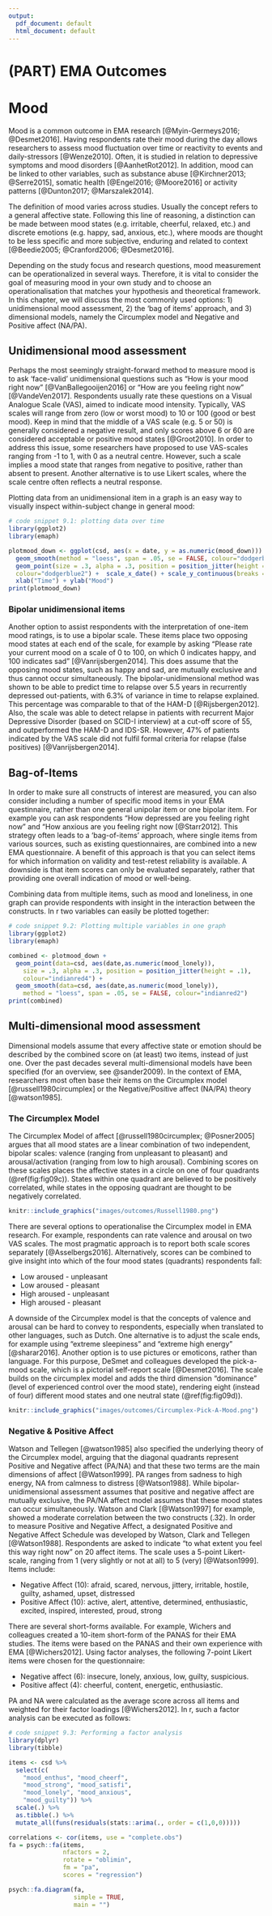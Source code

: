 ```yaml
---
output:
  pdf_document: default
  html_document: default
---
```

# (PART) EMA Outcomes {-}

# Mood {#mood}
\index{Mood}
\index{Mood assessment}

\index{EMA research!Mood disorders}
\index{EMA research!Substance-related disorders}
\index{EMA research!Somatic health}
\index{EMA research!Activity patterns}

Mood is a common outcome in EMA research [@Myin-Germeys2016; @Desmet2016]. Having respondents rate their mood during the day allows researchers to assess mood fluctuation over time or reactivity to events and daily-stressors [@Wenze2010]. Often, it is studied in relation to depressive symptoms and mood disorders [@AanhetRot2012]. In addition, mood can be linked to other variables, such as substance abuse [@Kirchner2013; @Serre2015], somatic health [@Engel2016; @Moore2016] or activity patterns [@Dunton2017; @Marszalek2014].

\index{Mood definitions}
\index{Mood definitions!Mood states}
\index{Mood definitions!Emotions}
The definition of mood varies across studies. Usually the concept refers to a general affective state. Following this line of reasoning, a distinction can be made between mood states (e.g. irritable, cheerful, relaxed, etc.) and discrete emotions (e.g. happy, sad, anxious, etc.), where moods are thought to be less specific and more subjective, enduring and related to context [@Beedie2005; @Cranford2006; @Desmet2016].

Depending on the study focus and research questions, mood measurement can be operationalized in several ways. Therefore, it is vital to consider the goal of measuring mood in your own study and to choose an operationalisation that matches your hypothesis and theoretical framework. In this chapter, we will discuss the most commonly used options: 1) unidimensional mood assessment, 2) the 'bag of items' approach, and 3) dimensional models, namely the Circumplex model and Negative and Positive affect (NA/PA).

## Unidimensional mood assessment
\index{Mood assessment!Unidimensional}
Perhaps the most seemingly straight-forward method to measure mood is to ask 'face-valid' unidimensional questions such as "How is your mood right now" [@VanBallegooijen2016] or "How are you feeling right now" [@VandeVen2017].
Respondents usually rate these questions on a Visual Analogue Scale (VAS), aimed to indicate mood intensity. Typically, VAS scales will range from zero (low or worst mood) to 10 or 100 (good or best mood). Keep in mind that the middle of a VAS scale (e.g. 5 or 50) is generally considered a negative result, and only scores above 6 or 60 are considered acceptable or positive mood states [@Groot2010]. In order to address this issue, some researchers have proposed to use VAS-scales ranging from -1 to 1, with 0 as a neutral centre. However, such a scale implies a mood state that ranges from negative to positive, rather than absent to present. Another alternative is to use Likert scales, where the scale centre often reflects a neutral response.   

Plotting data from an unidimensional item in a graph is an easy way to visually inspect within-subject change in general mood:

```r
# code snippet 9.1: plotting data over time
library(ggplot2) 
library(emaph)

plotmood_down <- ggplot(csd, aes(x = date, y = as.numeric(mood_down))) +
  geom_smooth(method = "loess", span = .05, se = FALSE, colour="dodgerblue4") + 
  geom_point(size = .3, alpha = .3, position = position_jitter(height = .1),
  colour="dodgerblue2") +  scale_x_date() + scale_y_continuous(breaks = 1:7) +
  xlab("Time") + ylab("Mood") 
print(plotmood_down)
```  

### Bipolar unidimensional items
\index{Mood assessment!Bipolar unidimensional}
Another option to assist respondents with the interpretation of one-item mood ratings, is to use a bipolar scale. These items place two opposing mood states at each end of the scale, for example by asking "Please rate your current mood on a scale of 0 to 100, on which 0 indicates happy, and 100 indicates sad" [@Vanrijsbergen2014]. This does assume that the opposing mood states, such as happy and sad, are mutually exclusive and thus cannot occur simultaneously.
The bipolar-unidimensional method was shown to be able to predict time to relapse over 5.5 years in recurrently depressed out-patients, with 6.3% of variance in time to relapse explained. This percentage was comparable to that of the HAM-D [@Rijsbergen2012]. Also, the scale was able to detect relapse in patients with recurrent Major Depressive Disorder (based on SCID-I interview) at a cut-off score of 55, and outperformed the HAM-D and IDS-SR. However, 47% of patients indicated by the VAS scale did not fulfil formal criteria for relapse (false positives) [@Vanrijsbergen2014]. 
  
## Bag-of-Items
\index{Mood assessment!Bag-of-Items}
In order to make sure all constructs of interest are measured, you can also consider including a number of specific mood items in your EMA questinnaire, rather than one general unipolar item or one bipolar item. For example you can ask respondents "How depressed are you feeling right now" and "How anxious are you feeling right now [@Starr2012]. This strategy often leads to a 'bag-of-items' approach, where single items from various sources, such as existing questionnaires, are combined into a new EMA questionnaire. A benefit of this approach is that you can select items for which information on validity and test-retest reliability is available. A downside is that item scores can only be evaluated separately, rather that providing one overall indication of mood or well-being.

Combining data from multiple items, such as mood and loneliness, in one graph can provide respondents with insight in the interaction between the constructs. In r two variables can easily be plotted together:

```r
# code snippet 9.2: Plotting multiple variables in one graph
library(ggplot2) 
library(emaph)

combined <- plotmood_down + 
  geom_point(data=csd, aes(date,as.numeric(mood_lonely)), 
    size = .3, alpha = .3, position = position_jitter(height = .1),
    colour="indianred4") + 
  geom_smooth(data=csd, aes(date,as.numeric(mood_lonely)), 
    method = "loess", span = .05, se = FALSE, colour="indianred2")
print(combined)
```  

## Multi-dimensional mood assessment
\index{Mood assessment!Multi-dimensional}
Dimensional models assume that every affective state or emotion should be described by the combined score on (at least) two items, instead of just one. Over the past decades several multi-dimensional models have been specified (for an overview, see @sander2009). In the context of EMA, researchers most often base their items on the Circumplex model [@russell1980circumplex] or the Negative/Positive affect (NA/PA) theory [@watson1985]. 

### The Circumplex Model
\index{Mood assessment!Circumplex model}
\index{Circumplex model}
\index{Mood assessment!Pick-a-mood scale}

The Circumplex Model of affect [@russell1980circumplex; @Posner2005] argues that all mood states are a linear combination of two independent, bipolar scales: valence (ranging from unpleasant to pleasant) and arousal/activation (ranging from low to high arousal). Combining scores on these scales places the affective states in a circle on one of four quadrants (\@ref(fig:fig09c)). States within one quadrant are believed to be positively correlated, while states in the opposing quadrant are thought to be negatively correlated. 

```r
knitr::include_graphics("images/outcomes/Russell1980.png")
```

There are several options to operationalise the Circumplex model in EMA research. For example, respondents can rate valence and arousal on two VAS scales. The most pragmatic approach is to report both scale scores separately [@Asselbergs2016]. Alternatively, scores can be combined to give insight into which of the four mood states (quadrants) respondents fall:

- Low aroused - unpleasant
- Low aroused - pleasant
- High aroused - unpleasant
- High aroused - pleasant

A downside of the Circumplex model is that the concepts of valence and arousal can be hard to convey to respondents, especially when translated to other languages, such as Dutch. One alternative is to adjust the scale ends, for example using “extreme sleepiness” and “extreme high energy” [@sharar2016]. 
Another option is to use pictures or emoticons, rather than language. For this purpose, DeSmet and colleagues developed the pick-a-mood scale, which is a pictorial self-report scale [@Desmet2016]. The scale builds on the circumplex model and adds the third dimension "dominance" (level of experienced control over the mood state), rendering eight (instead of four) different mood states and one neutral state (\@ref(fig:fig09d)). 

```r
knitr::include_graphics("images/outcomes/Circumplex-Pick-A-Mood.png")
```

### Negative & Positive Affect
\index{Positive and Negative Affect}
\index{Mood assessment!PA/NA} 
\index{Positive Affect|see{Mood assessment!PA/NA}} 
\index{Positive and Negative Affect!PANAS|see{Mood assessment}}

Watson and Tellegen [@watson1985] also specified the underlying theory of the Circumplex model, arguing that the diagonal quadrants represent Positive and Negative affect (PA/NA) and that these two terms are the main dimensions of affect [@Watson1999]. PA ranges from sadness to high energy, NA from calmness to distress [@Watson1988]. While bipolar-unidimensional assessment assumes that positive and negative affect are mutually exclusive, the PA/NA affect model assumes that these mood states can occur simultaneously. Watson and Clark [@Watson1997] for example, showed a moderate correlation between the two constructs (.32). 
In order to measure Positive and Negative Affect, a designated Positive and Negative Affect Schedule was developed by Watson, Clark and Tellegen [@Watson1988]. Respondents are asked to indicate "to what extent you feel this way right now" on 20 affect items. The scale uses a 5-point Likert-scale, ranging from 1 (very slightly or not at all) to 5 (very) [@Watson1999]. Items include:

- Negative Affect (10): afraid, scared, nervous, jittery, irritable, hostile, guilty, ashamed, upset, distressed 
- Positive Affect (10): active, alert, attentive, determined, enthusiastic, excited, inspired, interested, proud, strong

There are several short-forms available. For example, Wichers and colleagues created a 10-item short-form of the PANAS for their EMA studies. The items were based on the PANAS and their own experience with EMA [@Wichers2012]. Using factor analyses, the following 7-point Likert items were chosen for the questionnaire:

- Negative affect (6): insecure, lonely, anxious, low, guilty, suspicious. 
- Positive affect (4): cheerful, content, energetic, enthusiastic. 

PA and NA were calculated as the average score across all items and weighted for their factor loadings [@Wichers2012].
In r, such a factor analysis can be executed as follows: 

```r
# code snippet 9.3: Performing a factor analysis
library(dplyr)
library(tibble)

items <- csd %>%
  select(c(
    "mood_enthus", "mood_cheerf",
    "mood_strong", "mood_satisfi",
    "mood_lonely", "mood_anxious",
    "mood_guilty")) %>%
  scale(.) %>%
  as.tibble(.) %>%
  mutate_all(funs(residuals(stats::arima(., order = c(1,0,0)))))

correlations <- cor(items, use = "complete.obs")
fa = psych::fa(items,
               nfactors = 2,
               rotate = "oblimin",
               fm = "pa",
               scores = "regression")

psych::fa.diagram(fa, 
                  simple = TRUE, 
                  main = "")
```
